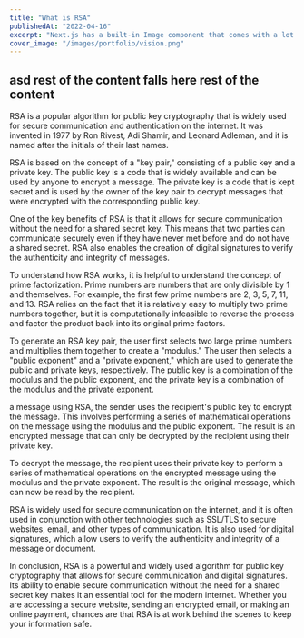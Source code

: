 ```yaml
---
title: "What is RSA"
publishedAt: "2022-04-16"
excerpt: "Next.js has a built-in Image component that comes with a lot of performance optimization features when you are using it."
cover_image: "/images/portfolio/vision.png"
---
```


## asd rest of the content falls here rest of the content

RSA is a popular algorithm for public key cryptography that is widely used for secure communication and authentication on the internet. It was invented in 1977 by Ron Rivest, Adi Shamir, and Leonard Adleman, and it is named after the initials of their last names.

RSA is based on the concept of a "key pair," consisting of a public key and a private key. The public key is a code that is widely available and can be used by anyone to encrypt a message. The private key is a code that is kept secret and is used by the owner of the key pair to decrypt messages that were encrypted with the corresponding public key.

One of the key benefits of RSA is that it allows for secure communication without the need for a shared secret key. This means that two parties can communicate securely even if they have never met before and do not have a shared secret. RSA also enables the creation of digital signatures to verify the authenticity and integrity of messages.

To understand how RSA works, it is helpful to understand the concept of prime factorization. Prime numbers are numbers that are only divisible by 1 and themselves. For example, the first few prime numbers are 2, 3, 5, 7, 11, and 13. RSA relies on the fact that it is relatively easy to multiply two prime numbers together, but it is computationally infeasible to reverse the process and factor the product back into its original prime factors.

To generate an RSA key pair, the user first selects two large prime numbers and multiplies them together to create a "modulus." The user then selects a "public exponent" and a "private exponent," which are used to generate the public and private keys, respectively. The public key is a combination of the modulus and the public exponent, and the private key is a combination of the modulus and the private exponent.

a message using RSA, the sender uses the recipient's public key to encrypt the message. This involves performing a series of mathematical operations on the message using the modulus and the public exponent. The result is an encrypted message that can only be decrypted by the recipient using their private key.

To decrypt the message, the recipient uses their private key to perform a series of mathematical operations on the encrypted message using the modulus and the private exponent. The result is the original message, which can now be read by the recipient.

RSA is widely used for secure communication on the internet, and it is often used in conjunction with other technologies such as SSL/TLS to secure websites, email, and other types of communication. It is also used for digital signatures, which allow users to verify the authenticity and integrity of a message or document.

In conclusion, RSA is a powerful and widely used algorithm for public key cryptography that allows for secure communication and digital signatures. Its ability to enable secure communication without the need for a shared secret key makes it an essential tool for the modern internet. Whether you are accessing a secure website, sending an encrypted email, or making an online payment, chances are that RSA is at work behind the scenes to keep your information safe.
